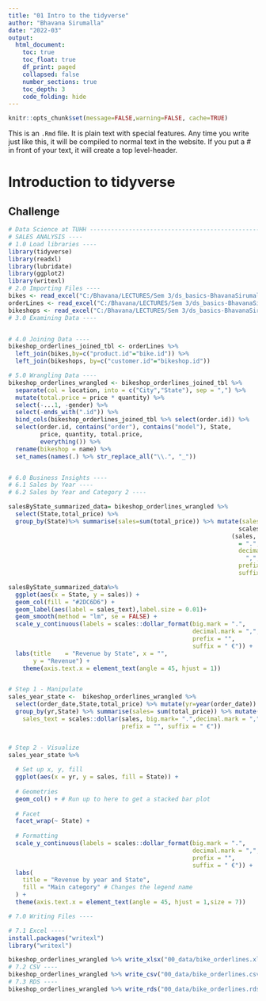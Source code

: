```yaml
---
title: "01 Intro to the tidyverse"
author: "Bhavana Sirumalla"
date: "2022-03"
output:
  html_document:
    toc: true
    toc_float: true
    df_print: paged
    collapsed: false
    number_sections: true
    toc_depth: 3
    code_folding: hide
---
```


```r
knitr::opts_chunk$set(message=FALSE,warning=FALSE, cache=TRUE)
```



This is an `.Rmd` file. It is plain text with special features. Any time you write just like this, it will be compiled to normal text in the website. If you put a \# in front of your text, it will create a top level-header.

# Introduction to tidyverse

## Challenge


```r
# Data Science at TUHH ------------------------------------------------------
# SALES ANALYSIS ----
# 1.0 Load libraries ----
library(tidyverse)
library(readxl)
library(lubridate)
library(ggplot2)
library(writexl)
# 2.0 Importing Files ----
bikes <- read_excel("C:/Bhavana/LECTURES/Sem 3/ds_basics-BhavanaSirumalla/00_data/bikes.xlsx")
orderLines <- read_excel("C:/Bhavana/LECTURES/Sem 3/ds_basics-BhavanaSirumalla/00_data/orderlines.xlsx")
bikeshops <- read_excel("C:/Bhavana/LECTURES/Sem 3/ds_basics-BhavanaSirumalla/00_data/bikeshops.xlsx")
# 3.0 Examining Data ----


# 4.0 Joining Data ----
bikeshop_orderlines_joined_tbl <- orderLines %>%
  left_join(bikes,by=c("product.id"="bike.id")) %>%
  left_join(bikeshops, by=c("customer.id"="bikeshop.id"))

# 5.0 Wrangling Data ----
bikeshop_orderlines_wrangled <- bikeshop_orderlines_joined_tbl %>% 
  separate(col = location, into = c("City","State"), sep = ",") %>%
  mutate(total.price = price * quantity) %>%
  select(-...1, -gender) %>%
  select(-ends_with(".id")) %>%
  bind_cols(bikeshop_orderlines_joined_tbl %>% select(order.id)) %>%
  select(order.id, contains("order"), contains("model"), State,
         price, quantity, total.price,
         everything()) %>%
  rename(bikeshop = name) %>%
  set_names(names(.) %>% str_replace_all("\\.", "_"))


# 6.0 Business Insights ----
# 6.1 Sales by Year ----
# 6.2 Sales by Year and Category 2 ----

salesByState_summarized_data= bikeshop_orderlines_wrangled %>%
  select(State,total_price) %>%
  group_by(State)%>% summarise(sales=sum(total_price)) %>% mutate(sales_text = 
                                                                 scales::dollar
                                                               (sales, big.mark
                                                                 = ".",
                                                                 decimal.mark = 
                                                                   ",",
                                                                 prefix = "", 
                                                                 suffix = " €"))

salesByState_summarized_data%>%
  ggplot(aes(x = State, y = sales)) +
  geom_col(fill = "#2DC6D6") +
  geom_label(aes(label = sales_text),label.size = 0.01)+
  geom_smooth(method = "lm", se = FALSE) + 
  scale_y_continuous(labels = scales::dollar_format(big.mark = ".", 
                                                    decimal.mark = ",", 
                                                    prefix = "", 
                                                    suffix = " €")) +
  labs(title    = "Revenue by State", x = "",
       y = "Revenue") +
    theme(axis.text.x = element_text(angle = 45, hjust = 1))


# Step 1 - Manipulate
sales_year_state <-  bikeshop_orderlines_wrangled %>% 
  select(order_date,State,total_price) %>% mutate(yr=year(order_date)) %>% 
  group_by(yr,State) %>% summarise(sales= sum(total_price)) %>% mutate(
    sales_text = scales::dollar(sales, big.mark= ".",decimal.mark = ",",
                                prefix = "", suffix = " €"))


# Step 2 - Visualize
sales_year_state %>%
  
  # Set up x, y, fill
  ggplot(aes(x = yr, y = sales, fill = State)) +
  
  # Geometries
  geom_col() + # Run up to here to get a stacked bar plot
  
  # Facet
  facet_wrap(~ State) +
  
  # Formatting
  scale_y_continuous(labels = scales::dollar_format(big.mark = ".", 
                                                    decimal.mark = ",", 
                                                    prefix = "", 
                                                    suffix = " €")) +
  labs(
    title = "Revenue by year and State",
    fill = "Main category" # Changes the legend name
  ) + 
  theme(axis.text.x = element_text(angle = 45, hjust = 1,size = 7))

# 7.0 Writing Files ----

# 7.1 Excel ----
install.packages("writexl")
library("writexl")

bikeshop_orderlines_wrangled %>% write_xlsx("00_data/bike_orderlines.xlsx")
# 7.2 CSV ----
bikeshop_orderlines_wrangled %>% write_csv("00_data/bike_orderlines.csv")
# 7.3 RDS ----
bikeshop_orderlines_wrangled %>% write_rds("00_data/bike_orderlines.rds")
```


